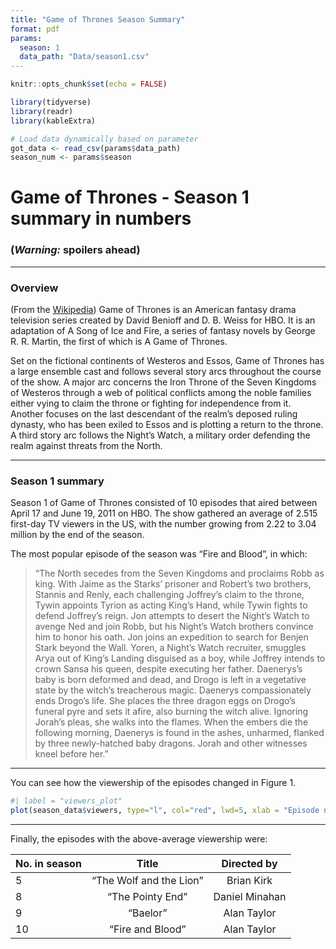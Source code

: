 ```yaml
---
title: "Game of Thrones Season Summary"
format: pdf
params:
  season: 1
  data_path: "Data/season1.csv"
---
```


```r
knitr::opts_chunk$set(echo = FALSE)

library(tidyverse)
library(readr)
library(kableExtra)

# Load data dynamically based on parameter
got_data <- read_csv(params$data_path)
season_num <- params$season
```

# Game of Thrones - Season 1 summary in numbers

### __(*Warning:* spoilers ahead)__

***

### Overview

(From the [Wikipedia](https://en.wikipedia.org/wiki/Game_of_Thrones#Premise)) Game of Thrones is an American fantasy drama television series created by David Benioff and D. B. Weiss for HBO. It is an adaptation of A Song of Ice and Fire, a series of fantasy novels by George R. R. Martin, the first of which is A Game of Thrones.

Set on the fictional continents of Westeros and Essos, Game of Thrones has a large ensemble cast and follows several story arcs throughout the course of the show. A major arc concerns the Iron Throne of the Seven Kingdoms of Westeros through a web of political conflicts among the noble families either vying to claim the throne or fighting for independence from it. Another focuses on the last descendant of the realm's deposed ruling dynasty, who has been exiled to Essos and is plotting a return to the throne. A third story arc follows the Night's Watch, a military order defending the realm against threats from the North.

***

### Season 1 summary

Season 1 of Game of Thrones consisted of 10 episodes that aired between April 17 and June 19, 2011 on HBO. The show gathered an average of 2.515 first-day TV viewers in the US, with the number growing from 2.22 to 3.04 million by the end of the season.

The most popular episode of the season was "Fire and Blood", in which:

> "The North secedes from the Seven Kingdoms and proclaims Robb as king. With Jaime as the Starks' prisoner and Robert's two brothers, Stannis and Renly, each challenging Joffrey's claim to the throne, Tywin appoints Tyrion as acting King's Hand, while Tywin fights to defend Joffrey's reign. Jon attempts to desert the Night's Watch to avenge Ned and join Robb, but his Night's Watch brothers convince him to honor his oath. Jon joins an expedition to search for Benjen Stark beyond the Wall. Yoren, a Night's Watch recruiter, smuggles Arya out of King's Landing disguised as a boy, while Joffrey intends to crown Sansa his queen, despite executing her father. Daenerys's baby is born deformed and dead, and Drogo is left in a vegetative state by the witch's treacherous magic. Daenerys compassionately ends Drogo's life. She places the three dragon eggs on Drogo's funeral pyre and sets it afire, also burning the witch alive. Ignoring Jorah's pleas, she walks into the flames. When the embers die the following morning, Daenerys is found in the ashes, unharmed, flanked by three newly-hatched baby dragons. Jorah and other witnesses kneel before her."

***

You can see how the viewership of the episodes changed in Figure 1.

```r
#| label = "viewers_plot"
plot(season_data$viewers, type="l", col="red", lwd=5, xlab = "Episode number", ylab = "1st day TV viewers in the US (millions)")
```

***

Finally, the episodes with the above-average viewership were:

| No. in season | Title  | Directed by  |
|:------        |:-----: |:------:      |
| 5             | "The Wolf and the Lion"  | Brian Kirk      |
| 8             | "The Pointy End" | Daniel Minahan      |
| 9             | "Baelor" | Alan Taylor      |
| 10            | "Fire and Blood" | Alan Taylor      |
